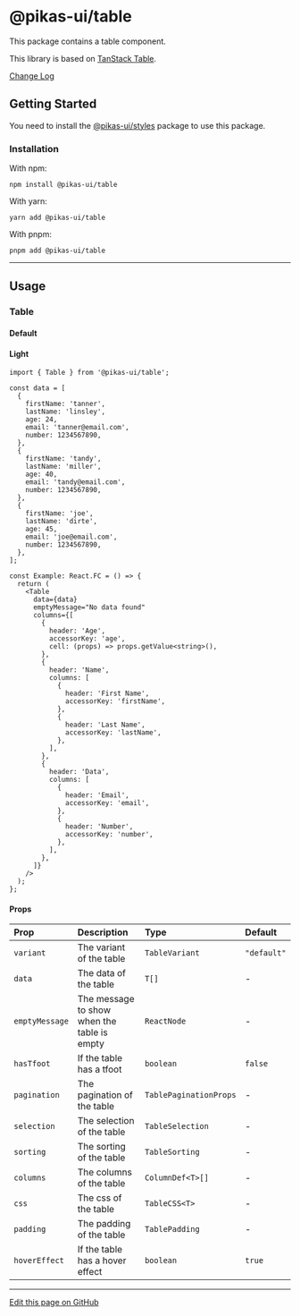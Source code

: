 

<NextSeo title="Table" />

# @pikas-ui/table

This package contains a table component.

This library is based on [TanStack Table](https://tanstack.com/table/).

<a href="https://github.com/Achaak/pikas/blob/main/packages/ui/table/CHANGELOG.md">
  Change Log
</a>

## Getting Started

You need to install the <a href={stylesLink}>@pikas-ui/styles</a> package to use this package.

### Installation

With npm:

```
npm install @pikas-ui/table
```

With yarn:

```
yarn add @pikas-ui/table
```

With pnpm:

```
pnpm add @pikas-ui/table
```

---

## Usage

### Table

#### Default

<DefaultTableExample />

#### Light

<LightTableExample />

```tsx
import { Table } from '@pikas-ui/table';

const data = [
  {
    firstName: 'tanner',
    lastName: 'linsley',
    age: 24,
    email: 'tanner@email.com',
    number: 1234567890,
  },
  {
    firstName: 'tandy',
    lastName: 'miller',
    age: 40,
    email: 'tandy@email.com',
    number: 1234567890,
  },
  {
    firstName: 'joe',
    lastName: 'dirte',
    age: 45,
    email: 'joe@email.com',
    number: 1234567890,
  },
];

const Example: React.FC = () => {
  return (
    <Table
      data={data}
      emptyMessage="No data found"
      columns={[
        {
          header: 'Age',
          accessorKey: 'age',
          cell: (props) => props.getValue<string>(),
        },
        {
          header: 'Name',
          columns: [
            {
              header: 'First Name',
              accessorKey: 'firstName',
            },
            {
              header: 'Last Name',
              accessorKey: 'lastName',
            },
          ],
        },
        {
          header: 'Data',
          columns: [
            {
              header: 'Email',
              accessorKey: 'email',
            },
            {
              header: 'Number',
              accessorKey: 'number',
            },
          ],
        },
      ]}
    />
  );
};
```

#### Props

| Prop           | Description                                 | Type                   | Default     |
| :------------- | :------------------------------------------ | :--------------------- | :---------- |
| `variant`      | The variant of the table                    | `TableVariant`         | `"default"` |
| `data`         | The data of the table                       | `T[]`                  | -           |
| `emptyMessage` | The message to show when the table is empty | `ReactNode`            | -           |
| `hasTfoot`     | If the table has a tfoot                    | `boolean`              | `false`     |
| `pagination`   | The pagination of the table                 | `TablePaginationProps` | -           |
| `selection`    | The selection of the table                  | `TableSelection`       | -           |
| `sorting`      | The sorting of the table                    | `TableSorting`         | -           |
| `columns`      | The columns of the table                    | `ColumnDef<T>[]`       | -           |
| `css`          | The css of the table                        | `TableCSS<T>`          | -           |
| `padding`      | The padding of the table                    | `TablePadding`         | -           |
| `hoverEffect`  | If the table has a hover effect             | `boolean`              | `true`      |

---

[Edit this page on GitHub](https://github.com/Achaak/pikas/blob/main/apps/docs-ui/pages/components/table.mdx)
